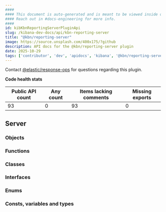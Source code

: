 ```yaml
---
####
#### This document is auto-generated and is meant to be viewed inside our experimental, new docs system.
#### Reach out in #docs-engineering for more info.
####
id: kibKbnReportingServerPluginApi
slug: /kibana-dev-docs/api/kbn-reporting-server
title: "@kbn/reporting-server"
image: https://source.unsplash.com/400x175/?github
description: API docs for the @kbn/reporting-server plugin
date: 2025-10-29
tags: ['contributor', 'dev', 'apidocs', 'kibana', '@kbn/reporting-server']
---
```




Contact [@elastic/response-ops](https://github.com/orgs/elastic/teams/response-ops) for questions regarding this plugin.

**Code health stats**

| Public API count  | Any count | Items lacking comments | Missing exports |
|-------------------|-----------|------------------------|-----------------|
| 93 | 0 | 93 | 0 |

## Server

### Objects
<DocDefinitionList data={kbnReportingServerObj.server.objects}/>

### Functions
<DocDefinitionList data={kbnReportingServerObj.server.functions}/>

### Classes
<DocDefinitionList data={kbnReportingServerObj.server.classes}/>

### Interfaces
<DocDefinitionList data={kbnReportingServerObj.server.interfaces}/>

### Enums
<DocDefinitionList data={kbnReportingServerObj.server.enums}/>

### Consts, variables and types
<DocDefinitionList data={kbnReportingServerObj.server.misc}/>

